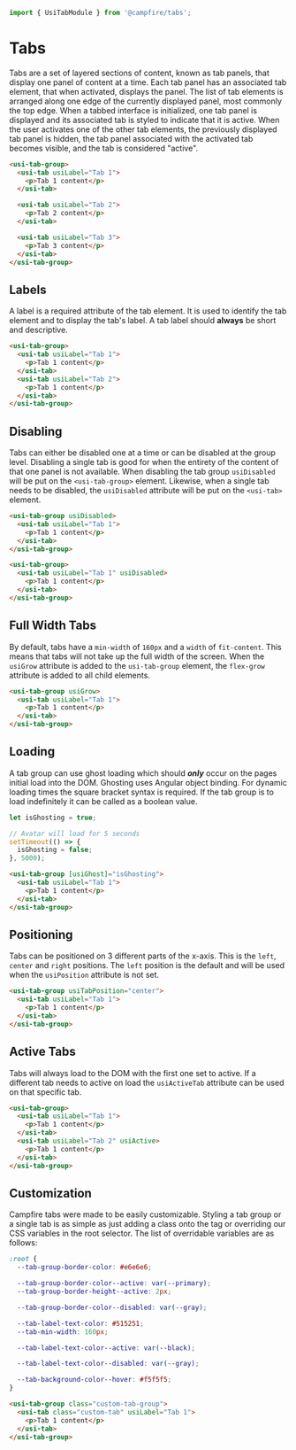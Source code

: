 ```ts
import { UsiTabModule } from '@campfire/tabs';
```

# Tabs
Tabs are a set of layered sections of content, known as tab panels, that display one panel of content at a time. Each tab panel has an associated tab element,
that when activated, displays the panel. The list of tab elements is arranged along one edge of the currently displayed panel, most commonly the top edge.
When a tabbed interface is initialized, one tab panel is displayed and its associated tab is styled to indicate that it is active. When the user activates one
of the other tab elements, the previously displayed tab panel is hidden, the tab panel associated with the activated tab becomes visible, and the tab is
considered "active".

```html
<usi-tab-group>
  <usi-tab usiLabel="Tab 1">
    <p>Tab 1 content</p>
  </usi-tab>

  <usi-tab usiLabel="Tab 2">
    <p>Tab 2 content</p>
  </usi-tab>

  <usi-tab usiLabel="Tab 3">
    <p>Tab 3 content</p>
  </usi-tab>
</usi-tab-group>
```

## Labels
A label is a required attribute of the tab element. It is used to identify the tab element and to display the tab's label. A tab label should **always** be
short and descriptive.

```html
<usi-tab-group>
  <usi-tab usiLabel="Tab 1">
    <p>Tab 1 content</p>
  </usi-tab>
  <usi-tab usiLabel="Tab 2">
    <p>Tab 1 content</p>
  </usi-tab>
</usi-tab-group>
```

## Disabling
Tabs can either be disabled one at a time or can be disabled at the group level. Disabling a single tab is good for when the entirety of the content of that one
panel is not available. When disabling the tab group `usiDisabled` will be put on the `<usi-tab-group>` element. Likewise, when a single tab needs to be disabled,
the `usiDisabled` attribute will be put on the `<usi-tab>` element.

```html
<usi-tab-group usiDisabled>
  <usi-tab usiLabel="Tab 1">
    <p>Tab 1 content</p>
  </usi-tab>
</usi-tab-group>

<usi-tab-group>
  <usi-tab usiLabel="Tab 1" usiDisabled>
    <p>Tab 1 content</p>
  </usi-tab>
</usi-tab-group>
```

## Full Width Tabs
By default, tabs have a `min-width` of `160px` and a `width` of `fit-content`. This means that tabs will not take up the full width of the screen. When the
`usiGrow` attribute is added to the `usi-tab-group` element, the `flex-grow` attribute is added to all child elements.

```html
<usi-tab-group usiGrow>
  <usi-tab usiLabel="Tab 1">
    <p>Tab 1 content</p>
  </usi-tab>
</usi-tab-group>
```

## Loading
A tab group can use ghost loading which should ***only*** occur on the pages initial load into the DOM. Ghosting uses Angular object binding. For dynamic
loading times the square bracket syntax is required. If the tab group is to load indefinitely it can be called as a boolean value.

```ts
let isGhosting = true;

// Avatar will load for 5 seconds
setTimeout(() => {
  isGhosting = false;
}, 5000);
```

```html
<usi-tab-group [usiGhost]="isGhosting">
  <usi-tab usiLabel="Tab 1">
    <p>Tab 1 content</p>
  </usi-tab>
</usi-tab-group>
```

## Positioning
Tabs can be positioned on 3 different parts of the x-axis. This is the `left`, `center` and `right` positions. The `left` position is the default and will be used
when the `usiPosition` attribute is not set.

```html
<usi-tab-group usiTabPosition="center">
  <usi-tab usiLabel="Tab 1">
    <p>Tab 1 content</p>
  </usi-tab>
</usi-tab-group>
```

## Active Tabs
Tabs will always load to the DOM with the first one set to active. If a different tab needs to active on load the `usiActiveTab` attribute can be used on that
specific tab.

```html
<usi-tab-group>
  <usi-tab usiLabel="Tab 1">
    <p>Tab 1 content</p>
  </usi-tab>
  <usi-tab usiLabel="Tab 2" usiActive>
    <p>Tab 1 content</p>
  </usi-tab>
</usi-tab-group>
```

## Customization
Campfire tabs were made to be easily customizable. Styling a tab group or a single tab is as simple as just adding a class onto the tag or overriding our CSS
variables in the root selector. The list of overridable variables are as follows:

```css
:root {
  --tab-group-border-color: #e6e6e6;

  --tab-group-border-color--active: var(--primary);
  --tab-group-border-height--active: 2px;

  --tab-group-border-color--disabled: var(--gray);

  --tab-label-text-color: #515251;
  --tab-min-width: 160px;

  --tab-label-text-color--active: var(--black);

  --tab-label-text-color--disabled: var(--gray);

  --tab-background-color--hover: #f5f5f5;
}
```

```html
<usi-tab-group class="custom-tab-group">
  <usi-tab class="custom-tab" usiLabel="Tab 1">
    <p>Tab 1 content</p>
  </usi-tab>
</usi-tab-group>
```
```

